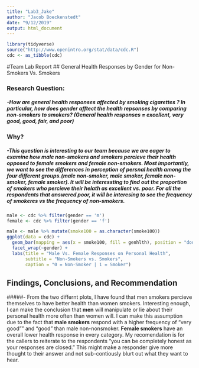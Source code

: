```yaml
---
title: "Lab3_Jake"
author: "Jacob Boeckenstedt"
date: "9/12/2019"
output: html_document
---
```


```r
library(tidyverse)
source("http://www.openintro.org/stat/data/cdc.R")
cdc <- as_tibble(cdc)
```
#Team Lab Report
## General Health Responses by Gender for Non-Smokers Vs. Smokers

### Research Question: 
##### -How are general health responses affected by smoking cigarettes ? In particular, how does gender afftect the health repsonses by comparing non-smokers to smokers? (General health responses = excellent, very good, good, fair, and poor)

### Why?
##### -This question is interesting to our team because we are eager to examine how male non-smokers and smokers **percieve** their health opposed to female smokers and female non-smokers. Most importantly, we want to see the differences in perception of persnal health among the four different groups.(male non-smoker, male smoker, female non-smoker, female smoker). It will be interessting to find out the  proportion of smokers who percieve their helath as excellent vs. poor. For all the respondents that answered poor, it will be interesing to see the frequency of smokeres vs the frequency of non-smokers. 
```r
male <- cdc %>% filter(gender == 'm')
female <- cdc %>% filter(gender == 'f')

male <- male %>% mutate(smoke100 = as.character(smoke100))
ggplot(data = cdc) +
  geom_bar(mapping = aes(x = smoke100, fill = genhlth), position = "dodge") + 
  facet_wrap(~gender) +
  labs(title = "Male Vs. Female Responses on Personal Health", 
       subtitle = "Non-Smokers vs. Smokers",
       caption = "0 = Non-Smoker | 1 = Smoker")
```

## Findings, Conclusions, and Recommendation

#####- From the two differnt plots, I have found that men smokers percieve themselves to have better health than women smokers. Interesting enough, I can make the conclusion that **men** will manipulate or lie about their personal health more often than women will. I can make this assumption due to the fact that **male smokers** respond with a higher frequency of "very good"" and "good" than male non-nonsmoker. **Female smokers** have an overall lower health response in every category. My recomendation is for the callers to reiterate to the respondents "you can be completely honest as your responses are closed." This might make a responder give more thought to their answer and not sub-contiously blurt out what they want to hear.